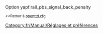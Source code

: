 {{fr/Amorce}}
Option yapf.rail_pbs_signal_back_penalty 

<small><<Retour à [[fr/Archive/Manual/Settings/Openttd.cfg|openttd.cfg]]</small>
[[Category:fr/Manual/Réglages et préférences]]